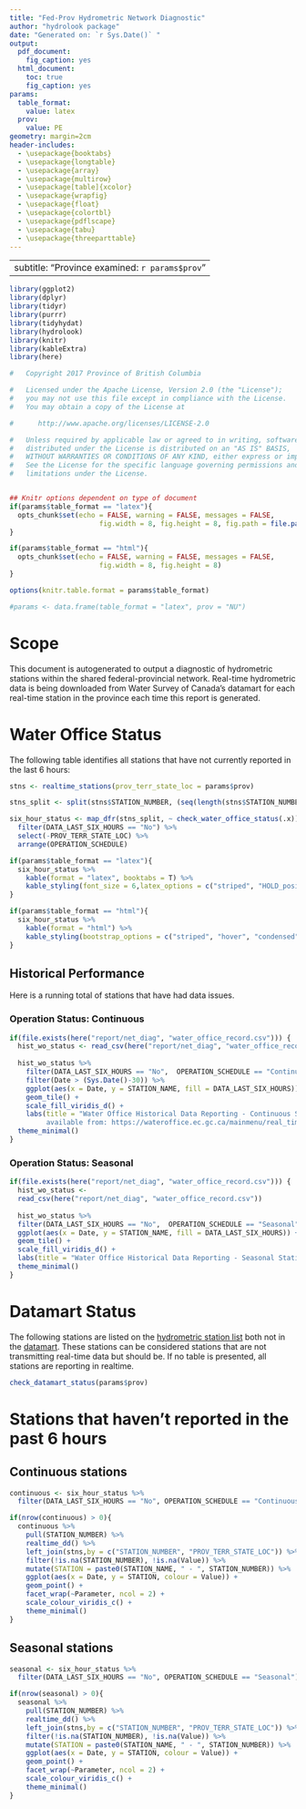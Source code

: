 ```yaml
---
title: "Fed-Prov Hydrometric Network Diagnostic"
author: "hydrolook package"
date: "Generated on: `r Sys.Date()` "
output:
  pdf_document:
    fig_caption: yes
  html_document:
    toc: true
    fig_caption: yes
params:
  table_format:
    value: latex
  prov:
    value: PE
geometry: margin=2cm
header-includes:
  - \usepackage{booktabs}
  - \usepackage{longtable}
  - \usepackage{array}
  - \usepackage{multirow}
  - \usepackage[table]{xcolor}
  - \usepackage{wrapfig}
  - \usepackage{float}
  - \usepackage{colortbl}
  - \usepackage{pdflscape}
  - \usepackage{tabu}
  - \usepackage{threeparttable}
---
```


---
subtitle: "Province examined: `r params$prov`"
---

```r
library(ggplot2)
library(dplyr)
library(tidyr)
library(purrr)
library(tidyhydat)
library(hydrolook)
library(knitr)
library(kableExtra)
library(here)
```


```r
#   Copyright 2017 Province of British Columbia

#   Licensed under the Apache License, Version 2.0 (the "License");
#   you may not use this file except in compliance with the License.
#   You may obtain a copy of the License at 

#      http://www.apache.org/licenses/LICENSE-2.0

#   Unless required by applicable law or agreed to in writing, software
#   distributed under the License is distributed on an "AS IS" BASIS,
#   WITHOUT WARRANTIES OR CONDITIONS OF ANY KIND, either express or implied.
#   See the License for the specific language governing permissions and
#   limitations under the License.


## Knitr options dependent on type of document
if(params$table_format == "latex"){
  opts_chunk$set(echo = FALSE, warning = FALSE, messages = FALSE, 
                      fig.width = 8, fig.height = 8, fig.path = file.path("report/net_diag/"))
}

if(params$table_format == "html"){
  opts_chunk$set(echo = FALSE, warning = FALSE, messages = FALSE, 
                      fig.width = 8, fig.height = 8)
}

options(knitr.table.format = params$table_format) 

#params <- data.frame(table_format = "latex", prov = "NU")
```


# Scope

This document is autogenerated to output a diagnostic of hydrometric stations within the shared federal-provincial network. Real-time hydrometric data is being downloaded from Water Survey of Canada's datamart for each real-time station in the province each time this report is generated. 

# Water Office Status
The following table identifies all stations that have not currently reported in the last 6 hours:
```r
stns <- realtime_stations(prov_terr_state_loc = params$prov)

stns_split <- split(stns$STATION_NUMBER, (seq(length(stns$STATION_NUMBER))) %/% 20)

six_hour_status <- map_dfr(stns_split, ~ check_water_office_status(.x)) %>%
  filter(DATA_LAST_SIX_HOURS == "No") %>%
  select(-PROV_TERR_STATE_LOC) %>%
  arrange(OPERATION_SCHEDULE)

if(params$table_format == "latex"){
  six_hour_status %>%
    kable(format = "latex", booktabs = T) %>%
    kable_styling(font_size = 6,latex_options = c("striped", "HOLD_position"))
}

if(params$table_format == "html"){
  six_hour_status %>%
    kable(format = "html") %>%
    kable_styling(bootstrap_options = c("striped", "hover", "condensed", "responsive"))
}
```

## Historical Performance
Here is a running total of stations that have had data issues.

### Operation Status: Continuous
```r
if(file.exists(here("report/net_diag", "water_office_record.csv"))) {
  hist_wo_status <- read_csv(here("report/net_diag", "water_office_record.csv"))
  
  hist_wo_status %>%
    filter(DATA_LAST_SIX_HOURS == "No",  OPERATION_SCHEDULE == "Continuous") %>%
    filter(Date > (Sys.Date()-30)) %>%
    ggplot(aes(x = Date, y = STATION_NAME, fill = DATA_LAST_SIX_HOURS)) +
    geom_tile() +
    scale_fill_viridis_d() +
    labs(title = "Water Office Historical Data Reporting - Continuous Stations", subtitle = "Raw data
         available from: https://wateroffice.ec.gc.ca/mainmenu/real_time_data_index_e.html") +
  theme_minimal()
}
```

### Operation Status: Seasonal
```r
if(file.exists(here("report/net_diag", "water_office_record.csv"))) {
  hist_wo_status <-
  read_csv(here("report/net_diag", "water_office_record.csv"))
  
  hist_wo_status %>%
  filter(DATA_LAST_SIX_HOURS == "No",  OPERATION_SCHEDULE == "Seasonal") %>%
  ggplot(aes(x = Date, y = STATION_NAME, fill = DATA_LAST_SIX_HOURS)) +
  geom_tile() +
  scale_fill_viridis_d() +
  labs(title = "Water Office Historical Data Reporting - Seasonal Stations", subtitle = "Raw data available from: https://wateroffice.ec.gc.ca/mainmenu/real_time_data_index_e.html") +
  theme_minimal()
}
```

# Datamart Status
The following stations are listed on the [hydrometric station list](http://dd.weather.gc.ca/hydrometric/doc/hydrometric_StationList.csv) both not in the  [datamart](http://dd.weather.gc.ca/hydrometric/csv/). These stations can be considered stations that are not transmitting real-time data but should be. If no table is presented, all stations are reporting in realtime. 
```r
check_datamart_status(params$prov)
```

# Stations that haven't reported in the past 6 hours
## Continuous stations
```r
continuous <- six_hour_status %>%
  filter(DATA_LAST_SIX_HOURS == "No", OPERATION_SCHEDULE == "Continuous")

if(nrow(continuous) > 0){
  continuous %>%
    pull(STATION_NUMBER) %>%
    realtime_dd() %>%
    left_join(stns,by = c("STATION_NUMBER", "PROV_TERR_STATE_LOC")) %>%
    filter(!is.na(STATION_NUMBER), !is.na(Value)) %>%
    mutate(STATION = paste0(STATION_NAME, " - ", STATION_NUMBER)) %>%
    ggplot(aes(x = Date, y = STATION, colour = Value)) +
    geom_point() +
    facet_wrap(~Parameter, ncol = 2) +
    scale_colour_viridis_c() +
    theme_minimal()
}
```

## Seasonal stations
```r
seasonal <- six_hour_status %>%
  filter(DATA_LAST_SIX_HOURS == "No", OPERATION_SCHEDULE == "Seasonal") 

if(nrow(seasonal) > 0){
  seasonal %>%
    pull(STATION_NUMBER) %>%
    realtime_dd() %>%
    left_join(stns,by = c("STATION_NUMBER", "PROV_TERR_STATE_LOC")) %>%
    filter(!is.na(STATION_NUMBER), !is.na(Value)) %>%
    mutate(STATION = paste0(STATION_NAME, " - ", STATION_NUMBER)) %>%
    ggplot(aes(x = Date, y = STATION, colour = Value)) +
    geom_point() +
    facet_wrap(~Parameter, ncol = 2) +
    scale_colour_viridis_c() +
    theme_minimal()
}
```

